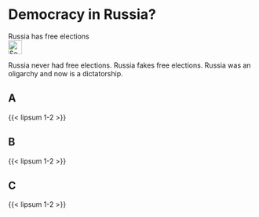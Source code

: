 # Democracy in Russia? {#sec-democracy-russia}

\index{Elections}
\index{Democracy}
\index{Oligarchy}
\index{Dictator}
\index{Dictatorship}

::: {.callout-caution title="Myth"}
Russia has free elections
[<br>![Search for topic in EUvsDisinfo](../all_common_img/EUvsDisinfo_400x240.jpg){height=2em}](https://euvsdisinfo.eu/disinformation-cases/?text=(referendum%7Celections%7Coligarchy)%20Russia&sort=relevance)
:::

::: {.callout-tip title="Truth"}
Russia never had free elections. 
Russia fakes free elections.
Russia was an oligarchy and now is a dictatorship.  
:::



## A


{{< lipsum 1-2 >}}


## B

{{< lipsum 1-2 >}}


## C

{{< lipsum 1-2 >}}


